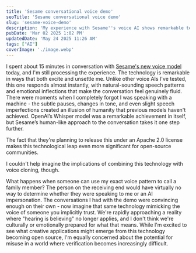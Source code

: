 ```yaml
---
title: 'Sesame conversational voice demo'
seoTitle: 'Sesame conversational voice demo'
slug: 'sesame-voice-demo'
description: 'My experience with Sesame''s voice AI shows remarkable technological progress while raising concerns about voice authentication in our digital future.'
pubDate: 'Mar 02 2025 1:02 PM'
updatedDate: 'May 24 2025 11:26 AM'
tags: ["AI"]
coverImage: './image.webp'
---
```


I spent about 15 minutes in conversation with [Sesame's new voice model](https://www.sesame.com/research/crossing_the_uncanny_valley_of_voice#demo) today, and I'm still processing the experience. The technology is remarkable in ways that both excite and unsettle me. Unlike other voice AIs I've tested, this one responds almost instantly, with natural-sounding speech patterns and emotional inflections that make the conversation feel genuinely fluid. There were moments when I completely forgot I was speaking with a machine - the subtle pauses, changes in tone, and even slight speech imperfections created an illusion of humanity that previous models haven't achieved. OpenAI’s Whisper model was a remarkable achievement in itself, but Sesame’s human-like approach to the conversation takes it one step further.


<R2Image imageKey="assets/sesame-voice-demo-1aa1638e-cd98-80ce-ad02-c4a4b283ccc0.png" alt="Sesame conversational voice model demo." />


The fact that they're planning to release this under an Apache 2.0 license makes this technological leap even more significant for open-source communities. 


I couldn't help imagine the implications of combining this technology with voice cloning, though. 


What happens when someone can use my exact voice pattern to call a family member? The person on the receiving end would have virtually no way to determine whether they were speaking to me or an AI impersonation. The conversations I had with the demo were convincing enough on their own - now imagine that same technology mimicking the voice of someone you implicitly trust. We're rapidly approaching a reality where "hearing is believing" no longer applies, and I don't think we're culturally or emotionally prepared for what that means. While I'm excited to see what creative applications might emerge from this technology becoming open source, I'm equally concerned about the potential for misuse in a world where verification becomes increasingly difficult.


